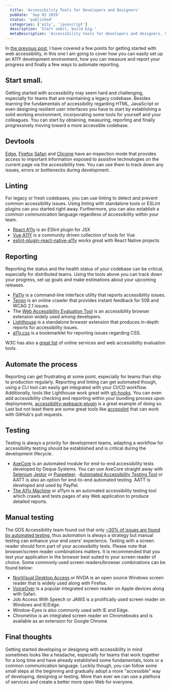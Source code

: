 ```yaml
---
  title: 'Accessibility Tools for Developers and Designers'
  pubDate: 'Sep 02 2019'
  status: 'published'
  categories: ['a11y', 'javascript']
  description: 'Start small, build big.'
  metaDescription: 'Accessibility tools for developers and designers. Start small, build big.'
---
```


In [the previous post](/getting-started-with-accessibility "Getting Started with Web Accessibility"), I have covered a few points for getting started with web accessibility, in this one I am going to cover how you can easily set up an A11Y  development environment, how you can measure and report your progress and finally a few ways to automate reporting.

## Start small.
Getting started with accessibility may seem hard and challenging, especially for teams that are maintaining a legacy codebase.
Besides learning the fundamentals of accessibility regarding HTML, JavaScript or even designing resilient user interfaces you have to start by establishing a solid working environment, incorporating some tools for yourself and your colleagues.
You can start by obtaining, measuring, reporting and finally progressively moving toward a more accessible codebase.

## Devtools
[Edge](https://docs.microsoft.com/en-us/microsoft-edge/devtools-guide/elements/accessibility "Microsoft Edge accessibility docs"), [Firefox](https://developer.mozilla.org/en-US/docs/Tools/Accessibility_inspector "Firefox accessibility docs") [Safari](https://developer.apple.com/library/archive/documentation/Accessibility/Conceptual/AccessibilityMacOSX/OSXAXTestingApps.html "Safari accessibility docs") and [Chrome](https://developers.google.com/web/tools/chrome-devtools/accessibility/reference "Google Chrome accessibility docs") have an inspection mode that provides access to important information exposed to assistive technologies on the current page via the accessibility tree. You can use them to track down any issues, errors or bottlenecks during development.

## Linting
For legacy or fresh codebases, you can use linting to detect and prevent common accessibility issues. Using linting with standalone tools or ESLint plugins can you started right away. Furthermore, you can also establish a common communication language regardless of accessibility within your team.

- [React A11y](https://github.com/reactjs/react-a11y "React and ESlint accessibility linter") is an ESlint plugin for  JSX
- [Vue A11Y](https://github.com/vue-a11y "Vue accessibility linter") is a community driven collection of tools for Vue
- [eslint-plugin-react-native-a11y](https://github.com/FormidableLabs/eslint-plugin-react-native-a11y "React native accessibility linter") works great with React Native projects


## Reporting
Reporting the status and the health status of your codebase can be critical, especially for distributed teams. Using the tools above you can track down your progress, set up goals and make estimations about your upcoming releases.
- [Pa11y](https://github.com/pa11y/pa11y "Pa11y") is a command-line interface utility that reports accessibility issues.
- [Tenon](https://tenon.io/ "Tenon.io homepage") is an online crawler that provides instant feedback for 508 and WCAG 2.1 issues.
- The [Web Accessibility Evaluation Tool](http://wave.webaim.org/extension/ "Web Accessibility Evaluation Tool") is an accessibility browser extension widely used among developers.
- [Lighthouse](https://developers.google.com/web/tools/lighthouse/ "Lighthouse accessibility report") is a standalone browser extension that produces in-depth reports for accessibility issues.
- [a11y.css](https://ffoodd.github.io/a11y.css/index.html "a11y.css") is a bookmarklet for reporting issues regarding CSS.

W3C has also a [great list](https://www.w3.org/WAI/ER/tools/ "W3C accessibililty tools") of online services and web accessibility evaluation tools.

## Automate the process
Reporting can get frustrating at some point, especially for teams than ship to production regularly. Reporting and linting can get automated though, using a CLI tool can easily get integrated with your CI/CD workflow. Additionally, tools like Lighthouse work great with [git-hooks](https://git-scm.com/book/en/v2/Customizing-Git-Git-Hooks).
You can even add accessibility checking and reporting within your bundling process upon deployments, [accessibility-webpack-plugin](https://github.com/evcohen/accessibility-webpack-plugin) is a great example of doing so. Last but not least there are some great tools like [accesslint](https://github.com/accesslint) that can work with GitHub's pull requests.

## Testing
Testing is always a priority for development teams, adapting a workflow for accessibility testing should be established and is critical during the development lifecycle.

- [AxeCore](https://www.deque.com/axe/ "AXE accessibililty tools") is an automated module for end-to-end accessibility tests developed by Deque Systems. You can use AxeCore straight away with [Selenium](https://marmelab.com/blog/2018/02/22/accessibililty-testing-e2e.html) [Jestor](https://github.com/nickcolley/jest-axe) or [Puppeteer](https://marmelab.com/blog/2018/07/18/accessibility-performance-testing-puppeteer.html).
-[Automated Accessibility Testing Tool](https://github.com/paypal/AATT "Automated Accessibility Testing Tool") or AATT is also an option for end-to-end automated testing. AATT is developed and used by PayPal.
- [The A11y Machine](https://github.com/liip/TheA11yMachine "The A11y Machine") or a11ym is an automated accessibility testing tool which crawls and tests pages of any Web application to produce detailed reports.

## Manual testing
The GDS Accessibility team found out that only [~30% of issues are found by automated testing](https://accessibility.blog.gov.uk/2017/02/24/what-we-found-when-we-tested-tools-on-the-worlds-least-accessible-webpage/), thus automation is always a strategy but manual testing can enhance your end users' experience. Testing with a screen reader should form part of your accessibility tests.
Please note that browser/screen reader combinations matters. It is recommended that you test your application in the browser best suited to your screen reader of choice.
Some commonly used screen readers/browser combinations can be found below:
- [NonVisual Desktop Access](https://www.nvaccess.org/) or NVDA is an open source Windows screen reader that is widely used along with Firefox.
- [VoiceOver](https://www.apple.com/lae/accessibility/mac/vision/) is a popular integrated screen reader on Apple devices along with Safari.
- Job Access With Speech or JAWS is a prolifically used screen reader on Windows and IE/Edge.
- Window-Eyes is also commonly used with IE and Edge.
- ChromeVox is an integrated screen reader on Chromebooks and is available as an extension for Google Chrome.

## Final thoughts
Getting started developing or designing with accessibility in mind sometimes looks like a headache, especially for teams that work together for a long time and have already established some fundamentals, tools or a common communication language. Luckily though, you can follow some small steps at the beginning and gradually adopt a more "accessible" way of developing, designing or testing. More than ever we can use a plethora of services and create a better more open Web for everyone.





